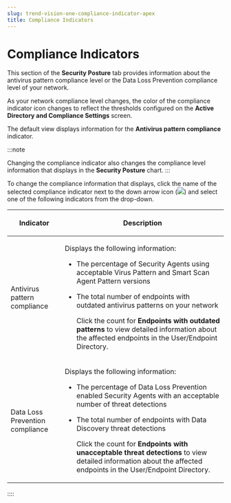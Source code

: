 ```yaml
---
slug: trend-vision-one-compliance-indicator-apex
title: Compliance Indicators
---
```

# Compliance Indicators

This section of the **Security Posture** tab provides information about the antivirus pattern compliance level or the Data Loss Prevention compliance level of your network.

As your network compliance level changes, the color of the compliance indicator icon changes to reflect the thresholds configured on the **Active Directory and Compliance Settings** screen.

The default view displays information for the **Antivirus pattern compliance** indicator.

:::note

Changing the compliance indicator also changes the compliance level information that displays in the **Security Posture** chart.
:::

To change the compliance information that displays, click the name of the selected compliance indicator next to the down arrow icon (![](/images/dashboard_soc_down_arrow=GUID-36A1577A-0130-407F-A492-6046B92657FB=1=en-us=Low.webp)) and select one of the following indicators from the drop-down.

<table>
<colgroup>
<col style="width: 25%" />
<col style="width: 75%" />
</colgroup>
<thead>
<tr>
<th><p>Indicator</p></th>
<th><p>Description</p></th>
</tr>
</thead>
<tbody>
<tr>
<td><p>Antivirus pattern compliance</p></td>
<td><p>Displays the following information:</p>
<ul>
<li><p>The percentage of Security Agents using acceptable Virus Pattern and Smart Scan Agent Pattern versions</p></li>
<li><p>The total number of endpoints with outdated antivirus patterns on your network</p>
<p>Click the count for <strong>Endpoints with outdated patterns</strong> to view detailed information about the affected endpoints in the User/Endpoint Directory.</p></li>
</ul></td>
</tr>
<tr>
<td><p>Data Loss Prevention compliance</p></td>
<td><p>Displays the following information:</p>
<ul>
<li><p>The percentage of Data Loss Prevention enabled Security Agents with an acceptable number of threat detections</p></li>
<li><p>The total number of endpoints with Data Discovery threat detections</p>
<p>Click the count for <strong>Endpoints with unacceptable threat detections</strong> to view detailed information about the affected endpoints in the User/Endpoint Directory.</p></li>
</ul></td>
</tr>
</tbody>
</table>
::::

